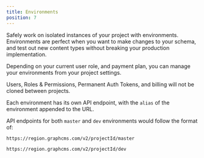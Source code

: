 ```yaml
---
title: Environments
position: 7
---
```


Safely work on isolated instances of your project with environments. Environments are perfect when you want to make changes to your schema, and test out new content types without breaking your production implementation.

Depending on your current user role, and payment plan, you can manage your environments from your project settings.

Users, Roles & Permissions, Permanent Auth Tokens, and billing will not be cloned between projects.

Each environment has its own API endpoint, with the `alias` of the environment appended to the URL.

API endpoints for both `master` and `dev` environments would follow the format of:

<CodeGroup>
  <CodeBlock label="Master" active>


```bash
https://region.graphcms.com/v2/projectId/master
```

  </CodeBlock>
  <CodeBlock label="Dev">


```bash
https://region.graphcms.com/v2/projectId/dev
```

  </CodeBlock>
</CodeGroup>

